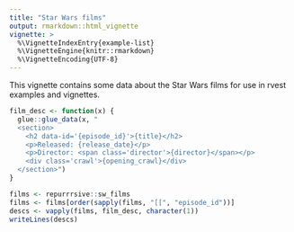 ```yaml
---
title: "Star Wars films"
output: rmarkdown::html_vignette
vignette: >
  %\VignetteIndexEntry{example-list}
  %\VignetteEngine{knitr::rmarkdown}
  %\VignetteEncoding{UTF-8}
---
```


This vignette contains some data about the Star Wars films for use in rvest examples and vignettes.

```r
film_desc <- function(x) {
  glue::glue_data(x, "
  <section>
    <h2 data-id='{episode_id}'>{title}</h2>
    <p>Released: {release_date}</p>
    <p>Director: <span class='director'>{director}</span></p>
    <div class='crawl'>{opening_crawl}</div>
  </section>")
}

films <- repurrrsive::sw_films
films <- films[order(sapply(films, "[[", "episode_id"))]
descs <- vapply(films, film_desc, character(1))
writeLines(descs)
```
